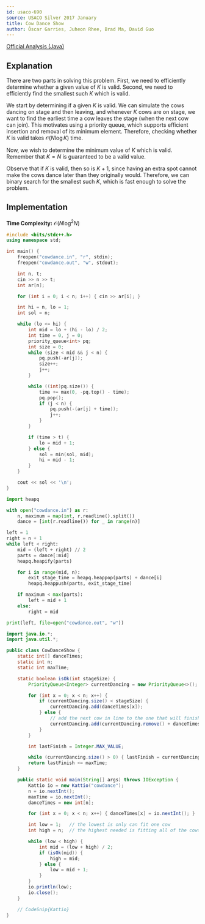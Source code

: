 ```yaml
---
id: usaco-690
source: USACO Silver 2017 January
title: Cow Dance Show
author: Óscar Garries, Juheon Rhee, Brad Ma, David Guo
---
```


[Official Analysis (Java)](http://www.usaco.org/current/data/sol_cowdance_silver_jan17.html)

## Explanation

There are two parts in solving this problem. First, we need to efficiently determine whether a given value of $K$ is valid. Second, we need to efficiently find the smallest such $K$ which is valid.

We start by determining if a given $K$ is valid. We can simulate the cows dancing on stage and then leaving, and whenever $K$ cows are on stage, we want to find the earliest time a cow leaves the stage (when the next cow can join). This motivates using a priority queue, which supports efficient insertion and removal of its minimum element. Therefore, checking whether $K$ is valid takes $\mathcal{O}(N\log K)$ time.

Now, we wish to determine the minimum value of $K$ which is valid. Remember that $K=N$ is guaranteed to be a valid value.

Observe that if $K$ is valid, then so is $K+1$, since having an extra spot cannot make the cows dance later than they originally would. Therefore, we can binary search for the smallest such $K$, which is fast enough to solve the problem.

## Implementation

**Time Complexity:** $\mathcal{O}(N\log^2N)$

<LanguageSection>

<CPPSection>

```cpp
#include <bits/stdc++.h>
using namespace std;

int main() {
	freopen("cowdance.in", "r", stdin);
	freopen("cowdance.out", "w", stdout);

	int n, t;
	cin >> n >> t;
	int ar[n];

	for (int i = 0; i < n; i++) { cin >> ar[i]; }

	int hi = n, lo = 1;
	int sol = n;

	while (lo <= hi) {
		int mid = lo + (hi - lo) / 2;
		int time = 0, j = 0;
		priority_queue<int> pq;
		int size = 0;
		while (size < mid && j < n) {
			pq.push(-ar[j]);
			size++;
			j++;
		}

		while ((int)pq.size()) {
			time += max(0, -pq.top() - time);
			pq.pop();
			if (j < n) {
				pq.push(-(ar[j] + time));
				j++;
			}
		}

		if (time > t) {
			lo = mid + 1;
		} else {
			sol = min(sol, mid);
			hi = mid - 1;
		}
	}

	cout << sol << '\n';
}
```

</CPPSection>

<PySection>

```py
import heapq

with open("cowdance.in") as r:
	n, maximum = map(int, r.readline().split())
	dance = [int(r.readline()) for _ in range(n)]

left = 1
right = n + 1
while left < right:
	mid = (left + right) // 2
	parts = dance[:mid]
	heapq.heapify(parts)

	for i in range(mid, n):
		exit_stage_time = heapq.heappop(parts) + dance[i]
		heapq.heappush(parts, exit_stage_time)

	if maximum < max(parts):
		left = mid + 1
	else:
		right = mid

print(left, file=open("cowdance.out", "w"))
```

</PySection>

<JavaSection>

```java
import java.io.*;
import java.util.*;

public class CowDanceShow {
	static int[] danceTimes;
	static int n;
	static int maxTime;

	static boolean isOk(int stageSize) {
		PriorityQueue<Integer> currentDancing = new PriorityQueue<>();

		for (int x = 0; x < n; x++) {
			if (currentDancing.size() < stageSize) {
				currentDancing.add(danceTimes[x]);
			} else {
				// add the next cow in line to the one that will finish first
				currentDancing.add(currentDancing.remove() + danceTimes[x]);
			}
		}

		int lastFinish = Integer.MAX_VALUE;

		while (currentDancing.size() > 0) { lastFinish = currentDancing.remove(); }
		return lastFinish <= maxTime;
	}

	public static void main(String[] args) throws IOException {
		Kattio io = new Kattio("cowdance");
		n = io.nextInt();
		maxTime = io.nextInt();
		danceTimes = new int[n];

		for (int x = 0; x < n; x++) { danceTimes[x] = io.nextInt(); }

		int low = 1;   // the lowest is only can fit one cow
		int high = n;  // the highest needed is fitting all of the cows at once

		while (low < high) {
			int mid = (low + high) / 2;
			if (isOk(mid)) {
				high = mid;
			} else {
				low = mid + 1;
			}
		}
		io.println(low);
		io.close();
	}

	// CodeSnip{Kattio}
}
```

</JavaSection>

</LanguageSection>
